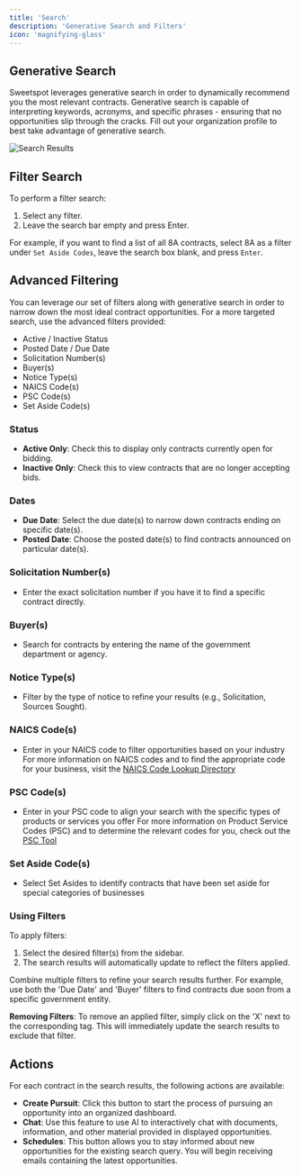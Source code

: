 ```yaml
---
title: 'Search'
description: 'Generative Search and Filters'
icon: 'magnifying-glass'
---
```

## Generative Search
Sweetspot leverages generative search in order to dynamically recommend you the most relevant contracts. Generative search is capable of interpreting keywords, acronyms, and specific phrases - ensuring that no opportunities slip through the cracks. <Tip> Fill out your organization profile to best take advantage of generative search. </Tip>

![Search Results](/images/search.png)

## Filter Search

To perform a filter search:

1. Select any filter.
2. Leave the search bar empty and press Enter.

<Tip> For example, if you want to find a list of all 8A contracts, select 8A as a filter under `Set Aside Codes`, leave the search box blank, and press `Enter`. </Tip>

## Advanced Filtering

You can leverage our set of filters along with generative search in order to narrow down the most ideal contract opportunities. For a more targeted search, use the advanced filters provided:
- Active / Inactive Status
- Posted Date / Due Date
- Solicitation Number(s)
- Buyer(s)
- Notice Type(s)
- NAICS Code(s)
- PSC Code(s)
- Set Aside Code(s)

### Status
- **Active Only**: Check this to display only contracts currently open for bidding.
- **Inactive Only**: Check this to view contracts that are no longer accepting bids.

### Dates
- **Due Date**: Select the due date(s) to narrow down contracts ending on specific date(s).
- **Posted Date**: Choose the posted date(s) to find contracts announced on particular date(s).

### Solicitation Number(s)
- Enter the exact solicitation number if you have it to find a specific contract directly.

### Buyer(s)
- Search for contracts by entering the name of the government department or agency.

### Notice Type(s)
- Filter by the type of notice to refine your results (e.g., Solicitation, Sources Sought).

### NAICS Code(s)
- Enter in your NAICS code to filter opportunities based on your industry 
<Tip> For more information on NAICS codes and to find the appropriate code for your business, visit the [NAICS Code Lookup Directory](https://siccode.com/naics-code-lookup-directory) </Tip>

### PSC Code(s)
- Enter in your PSC code to align your search with the specific types of products or services you offer 
<Tip> For more information on Product Service Codes (PSC) and to determine the relevant codes for you, check out the [PSC Tool](https://psctool.us/home) </Tip>

### Set Aside Code(s)
- Select Set Asides to identify contracts that have been set aside for special categories of businesses 

### Using Filters
To apply filters:
1. Select the desired filter(s) from the sidebar.
2. The search results will automatically update to reflect the filters applied.

<Tip>Combine multiple filters to refine your search results further. For example, use both the 'Due Date' and 'Buyer' filters to find contracts due soon from a specific government entity.</Tip>

**Removing Filters**:
To remove an applied filter, simply click on the 'X' next to the corresponding tag. This will immediately update the search results to exclude that filter.

## Actions

For each contract in the search results, the following actions are available:

- **Create Pursuit**: Click this button to start the process of pursuing an opportunity into an organized dashboard. 
- **Chat**: Use this feature to use AI to interactively chat with documents, information, and other material provided in displayed opportunities. 
- **Schedules**: This button allows you to stay informed about new opportunities for the existing search query. You will begin receiving emails containing the latest  opportunities. 

